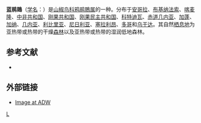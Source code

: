 {{Speciesbox 
| genus = Coracina
| species = azurea
| image = Blue Cuckoo-Shrike - Bobiri - Ghana 14 S4E3210 (16017863277).jpg
| status = LC | status_system = IUCN3.1
| authority = {{link-en|约翰·卡辛|John Cassin|Cassin}}, 1852
| synonyms = 
}}
'''蓝鹃鵙'''（[[学名|学名]]：{{lang|la|''Coracina azurea''}}）是[[山椒鸟科|山椒鸟科]][[鸦鹃鵙属|鸦鹃鵙属]]的一种。分布于[[安哥拉|安哥拉]]、[[布基纳法索|布基纳法索]]、[[喀麦隆|喀麦隆]]、[[中非共和国|中非共和国]]、[[刚果共和国|刚果共和国]]、[[刚果民主共和国|刚果民主共和国]]、[[科特迪瓦|科特迪瓦]]、[[赤道几内亚|赤道几内亚]]、[[加蓬|加蓬]]、[[加纳|加纳]]、[[几内亚|几内亚]]、[[利比里亚|利比里亚]]、[[尼日利亚|尼日利亚]]、[[塞拉利昂|塞拉利昂]]、[[多哥|多哥]]和[[乌干达|乌干达]]。其自然[[栖息地|栖息地]]为亚热带或热带的干燥[[森林|森林]]以及亚热带或热带的湿润低地森林。

== 参考文献 ==
* {{IUCN2010
|assessors=BirdLife International
|year=2009
|id=146805
|title=Coracina azurea
|version=2010.3
|downloaded= 2010-10-04
}}

== 外部链接 ==
*[http://animaldiversity.ummz.umich.edu/site/resources/grzimek_birds/Campephagidae/Coracina.azurea.male.jpg/view.html Image at ADW]
{{reflist}}
{{Taxonbar}}

[[Category:鸦鹃鵙属|L]]